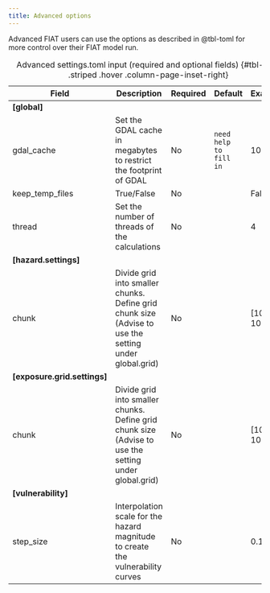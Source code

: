 ```yaml
---
title: Advanced options
---
```

Advanced FIAT users can use the options as described in @tbl-toml for more control over their FIAT model run.

| Field                        | Description                                                                                           | Required | Default                | Example      |
|------------------------------|-------------------------------------------------------------------------------------------------------|----------|------------------------|--------------|
| **[global]**                 |                                                                                                       |          |                        |              |
| gdal_cache                   | Set the GDAL cache in megabytes to restrict the footprint of GDAL                                     | No       | `need help to fill in` | 10           |
| keep_temp_files              | True/False                                                                                            | No       |                        | False        |
| thread                       | Set the number of threads of the calculations                                                         | No       |                        | 4            |
| **[hazard.settings]**        |                                                                                                       |          |                        |              |
| chunk                        | Divide grid into smaller chunks. Define grid chunk size (Advise to use the setting under global.grid) | No       |                        | [1024, 1014] |
| **[exposure.grid.settings]** |                                                                                                       |          |                        |              |
| chunk                        | Divide grid into smaller chunks. Define grid chunk size (Advise to use the setting under global.grid) | No       |                        | [1024, 1014] |
| **[vulnerability]**          |                                                                                                       |          |                        |              |
| step_size                    | Interpolation scale for the hazard magnitude to create the vulnerability curves                       | No       |                        | 0.1          |
: Advanced settings.toml input (required and optional fields) {#tbl-toml .striped .hover .column-page-inset-right}
